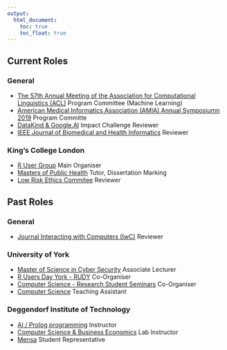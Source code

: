 ```yaml
---
output:
  html_document: 
    toc: true
    toc_float: true
---
```


<link rel="stylesheet" href="styles.css" type="text/css">

## Current Roles

### General

- [The 57th Annual Meeting of the Association for Computational Linguistics (ACL)](http://www.acl2019.org/EN/index.xhtml) Program Committee (Machine Learning)<br>
- [American Medical Informatics Association (AMIA) Annual Symposiumn 2019](https://www.amia.org/amia2019) Program Committe<br>
- [DataKind & Google.AI](http://www.datakind.org) Impact Challenge Reviewer<br>
- [IEEE Journal of Biomedical and Health Informatics](https://jbhi.embs.org/) Reviewer<br>

### King's College London

- [R User Group](https://www.kcl.ac.uk) Main Organiser<br>
- [Masters of Public Health](https://www.kcl.ac.uk/study/postgraduate/taught-courses/public-health-mph.aspx) Tutor, Dissertation Marking<br>
- [Low Risk Ethics Commitee](https://www.kcl.ac.uk/innovation/research/support/ethics/committees/bdm/index.aspx) Reviewer<br>

## Past Roles

### General

- [Journal Interacting with Computers (IwC)](https://academic.oup.com/iwc) Reviewer<br>

### University of York

- [Master of Science in Cyber Security](https://www.york.ac.uk/study/postgraduate-taught/courses/msc-cyber-security/) Associate Lecturer<br>
- [R Users Day York - RUDY](https://sites.google.com/a/york.ac.uk/r-users-york/news/rseminarseriesr-markdown?pli=1) Co-Organiser<br>
- [Computer Science - Research Student Seminars](https://cs.york.ac.uk) Co-Organiser<br>
- [Computer Science](https://www.cs.york.ac.uk/) Teaching Assistant<br>

### Deggendorf Institute of Technology

- [AI / Prolog programming](https://www.th-deg.de/en) Instructor<br>
- [Computer Science & Business Economics](https://www.th-deg.de/en) Lab Instructor<br>
- [Mensa](https://www.th-deg.de/en) Student Representative<br>
